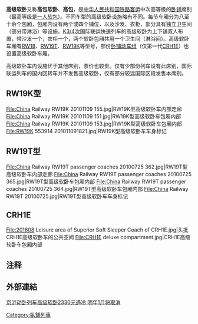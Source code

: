 '''高级软卧'''又称'''高包软卧'''、'''高包'''，是[[中华人民共和国铁路客运|中华人民共和国铁路客运]]中次高等级的[[卧铺车|卧铺]]席别（最高等级是[[一人软包|一人软包]]）{{NoteTag|1=事实上，目前仅有[[T31/32次列车|T31/32次列车]]和[[云南省|云南省]]个别区域铁路运营有一人软包，所以全国性列车席别中此级已为最高级；但T31/32次的一人软包是单人包厢，而昆丽快速列车的一人软包则是三人包厢}}。不同车型的高级软卧设施略有不同。每节车厢分为八至十余个包厢，包厢内设有两个或四个铺位，以及沙发、衣柜，部分具有独立卫生间（部分带淋浴）等设施。[[K3/4次|K3/4次]]国际联运快速列车的高级软卧为上下铺双人布置，带沙发一个，衣柜一个，两个软卧包厢共用一个卫生间（淋浴间）。高级软卧车厢有[[中国铁路18型客车|RW18]]、[[中国铁路19T型客车|RW19T]]、[[中国铁路19K型客车|RW19K]]等型号，部份[[卧铺动车组列车|卧铺动车组]]（仅第一代[[CRH1E|CRH1E]]）也设置高级软卧车厢。

高级软卧车内设施优于其他席别，票价也较贵。仅有少部份列车设有此席别，国际联运列车的国内回转车并不发售高级软卧，仅有部分较远国际区段发售本席别。

==RW19K型==
<gallery>
File:China Railway RW19K 20101109 155.jpg|RW19K型高级软卧车内部走廊
File:China Railway RW19K 20101109 151.jpg|RW19K型高级软卧车包厢内部
File:China Railway RW19K 20101109 153.jpg|RW19K型高级软卧车包厢内部
File:RW19K 553914 201011091821.jpg|RW19K型高级软卧车车身标记
</gallery>

==RW19T型==
<gallery>
File:China Railway RW19T passenger coaches 20100725 362.jpg|RW19T型高级软卧车内部走廊
File:China Railway RW19T passenger coaches 20100725 365.jpg|RW19T型高级软卧车包厢内部
File:China Railway RW19T passenger coaches 20100725 364.jpg|RW19T型高级软卧车包厢内部
File:China Railway RW19T 20100725.jpg|RW19T型高级软卧车车身标记
</gallery>

==CRH1E==
<gallery>
File:201608 Leisure area of Superior Soft Sleeper Coach of CRH1E.jpg|头批CRH1E高级软卧车的公共空间
File:CRH1E deluxe compartment.jpg|CRH1E高级软卧车包厢内部
</gallery>

== 注释 ==
{{NoteFoot}}
{{中国铁路客运等级}}
{{China-rail-stub}}
[[Category:臥鋪列車|Category:臥鋪列車]]

== 外部連結 ==
[http://www.china.com.cn/travel/txt/2010-12/29/content_21634343.htm 京沪动卧列车高级软卧2330元遇冷 明年1月将取消]{{Wayback|url=http://www.china.com.cn/travel/txt/2010-12/29/content_21634343.htm |date=20110101002313 }}